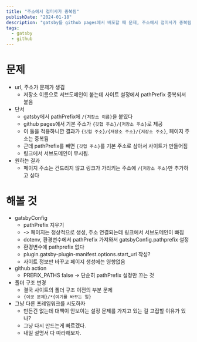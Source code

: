 ```yaml
---
title: "주소에서 접미사가 중복됨"
publishDate: "2024-01-18"
description: "gatsby를 github pages에서 배포할 때 문제, 주소에서 접미사가 중복됨, 해결책은 못 찾고 대신 차선책으로 astro로 옮기게 됨"
tags:
  - gatsby
  - github
---
```



#  문제
- url, 주소가 문제가 생김
  - 저장소 이름으로 서브도메인이 붙는데 사이트 설정에서 pathPrefix 중복되서 붙음
- 단서
  - gatsby에서 pathPrefix에 `/{저장소 이름}`을 붙였다
  - github pages에서 기본 주소가 `{깃헙 주소}/{저장소 주소}`로 제공
  - 이 둘을 적용하니깐 결과가 `{깃헙 주소}/{저장소 주소}/{저장소 주소}`, 페이지 주소는 중복됨
  - 근데 pathPrefix를 빼면 `{깃헙 주소}`를 기본 주소로 삼아서 사이트가 만들어짐
  - 링크에서 서브도메인이 무시됨.
- 원하는 결과
  - 페이지 주소는 건드리지 않고 링크가 가리키는 주소에 `/{저장소 주소}`만 추가하고 싶다
#  해볼 것
- gatsbyConfig
  - pathPrefix 지우기
  - -> 페이지는 정상적으로 생성, 주소 연결되는데 링크에서 서브도메인이 빠짐
  - dotenv, 환경변수에서 pathPrefix 가져와서 gatsbyConfig.pathprefix 설정
  - 환경변수에 pathprefix 없다
  - plugin.gatsby-plugin-manifest.options.start_url 작성?
  - 사이트 정보만 바꾸고 페이지 생성에는 영향없음
- github action
  - PREFIX_PATHS false -> 단순히 pathPrefix 설정만 끄는 것
- 폴더 구조 변경
  - 결국 사이트의 폴더 구조 이전의 부분 문제
  - `{이곳 문제}/*{여기를 바꾸는 일}`
- 그냥 다른 프레임워크를 시도하자
  - 만든건 없는데 대책이 안보이는 설정 문제를 가지고 있는 걸 고집할 이유가 있나?
  - 그냥 다시 만드는게 빠르겠다.
  - 내일 설명서 다 따라해보자.
